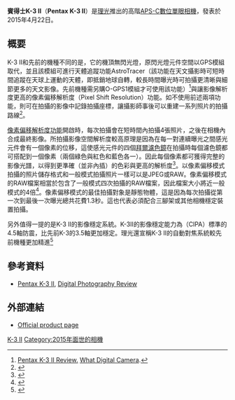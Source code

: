 {{noteTA
|1=zh-hans:宾得; zh-hk:賓得; zh-tw:賓得士
|2=zh-cn:数码单镜头反光相机;zh-hk:數碼單鏡反光相機;zh-tw:數位單眼相機;
}} 
{{Infobox camera
 | camera_name      = Pentax K-3 II
 | image            = Pentax K3-II jm37903.jpg
 | image_size       = 
 | image_alt        = 
 | caption          = 
 | maker            = [[理光|理光]]
 | type             = 
 | sensor           = <!-- Image sensor -->
 | sensor_type      = [[互補式金屬氧化物半導體|CMOS]]
 | sensor_size      = 23.5 x 15.6mm（[[APS-C|APS-C]]）
 | sensor_maker     =
 | recording_medium =雙[[SD卡|SD卡]]（含SDHC、SDXC）
 | res              = 6016 x 4000（24 百萬[[像素|像素]]）
 | lens_mount       =可更换镜头的[[賓得士K接環|賓得士 K<sub>AF3</sub> 和 K<sub>AF2</sub>接環]]
 | lens             = 
 | focus_type       = 
 | exposure         = 
 | flash            = 
 | flashcomp        = <!-- Flash exposure compensation -->
 | fsynch           = <!-- Flash synchronization -->
 | frame_rate       = 
 | shutter          = 
 | shutterRange     = 
 | shutter_speeds   = 1/8000 – 30秒，長時間曝光（B快門）
 | f-numbers        = 
 | metering         = 
 | emode            = <!-- Exposure modes -->
 | mmode            = <!-- Metering modes -->
 | farea            = 27個[[自动对焦|相位檢測對焦]]點
 | fmode            = <!-- Focus modes -->
 | cont             =最高每秒8.3幅
 | viewfinder       =  
 | ovf              = <!-- Optional viewfinders -->
 | magnification    = 0.95
 | coverage         = 100%
 | speedRange       = 100-51200
 | flbkt            = <!-- Flash bracketing -->
 | fcbkt            = <!-- Focus bracketing -->
 | WB               = Yes
 | wbbkt            = <!-- White balance bracketing -->
 | brightness       = <!-- Projector brightness -->
 | imsize           = <!-- Projector image size -->
 | throwdis         = <!-- Project throw distance -->
 | prores           = <!-- Projector resolution -->
 | rearLCD          = 3.2英吋，1037000點3.2 inches with 1,037,000 dots
 | storage          = 
 | battery          = 
 | dimensions       = 131 x 100 x 77mm
 | weight           =含電池800g
 | price            = 
 | date             = <!-- Release date -->
 | obp              = <!-- Optional battery packs -->
 | odb              = <!-- Optional data backs -->
 | omd              = <!-- Optional motor drives -->
 | oacc             = <!-- Optional accessories -->
 | complens         = <!-- Compatible lens -->
 | compflash        = <!-- Compatible flashes -->
 | interface_AVout  = <!-- Type of video and/or audio output port(s) available (i.e. HDMI, USB, IEEE 1394) -->
 | interface_Data   = <!-- Type of port(s) available for interfacing with computers or other (i.e printers) devices (i.e. USB, IEEE 1394/Firewire, 802.11/WiFi) -->
 | body_comp-feats  = <!-- Body composition or other special features (i.e. ABS plastic, water submersible) -->
 | made_in          =
 | footnotes        =
 | exbkt            = <!-- Exposure bracketing -->
 | drbkt            = <!-- Dynamic range bracketing -->
 | drcomp           = <!-- Dynamic range compressor -->
 | iproc            = Prime III
 | vidrecord        = <!-- Video/movie recording.  Show the video dimensions, fps, bitrate, etc. -->
}}
'''賓得士K-3 II'''（'''Pentax K-3 II'''）是[[理光|理光]]推出的高階[[APS-C|APS-C]][[數位單眼相機|數位單眼相機]]，發表於2015年4月22日。

== 概要 ==
K-3 II和先前的機種不同的是，它的機頂無閃光燈，原閃光燈元件空間以GPS模組取代，並且該模組可進行天體追蹤功能AstroTracer（該功能在天文攝影時可短時間追蹤在天球上運動的天體，即抵銷地球自轉，較長時間曝光時可拍攝更清晰與細節更多的天文影像。先前機種需另購O-GPS1模組才可使用該功能）<ref>[http://www.whatdigitalcamera.com/reviews/digital-slrs/pentax-k-3-ii-review Pentax K-3 II Review.] {{Wayback|url=http://www.whatdigitalcamera.com/reviews/digital-slrs/pentax-k-3-ii-review |date=20170213080249 }} [[What_Digital_Camera|What Digital Camera]].</ref>與讓影像解析度更高的像素偏移解析度（Pixel Shift Resolution）功能。如不使用前述兩項功能，則可在拍攝的影像中記錄拍攝座標，讓攝影師事後可以重建一系列照片的拍攝路線<ref>{{Cite web |url=http://www.ricoh-imaging.co.jp/english/products/k-3-2/feature/02.html |title=The evolution of the field camera, with a built-in GPS function |accessdate=2017-03-02 |archive-date=2017-01-23 |archive-url=https://web.archive.org/web/20170123045932/http://www.ricoh-imaging.co.jp/english/products/k-3-2/feature/02.html |dead-url=no }}</ref>。

[[像素偏移（数码摄影）|像素偏移解析度功能]]開啟時，每次拍攝會在短時間內拍攝4張照片，之後在相機內合成最終影像。所拍攝影像空間解析度較高原理是因為在每一對連續曝光之間感光元件會有一個像素的位移，這使感光元件的四個[[拜爾濾色鏡|拜爾濾色鏡]]在拍攝時每個濾色鏡都可搭配到一個像素（兩個綠色與紅色和藍色各一）。因此每個像素都可獲得完整的影像光譜，以得到更準確（並非內插）的色彩與更高的解析度<ref>{{Cite web |url=http://www.ricoh-imaging.co.jp/english/products/k-3-2/ |title=PENTAX K-3II Overview |accessdate=2017-03-02 |archive-date=2016-11-24 |archive-url=https://web.archive.org/web/20161124140114/http://www.ricoh-imaging.co.jp/english/products/k-3-2/ |dead-url=no }}</ref>。以像素偏移模式拍攝的照片儲存格式和一般模式拍攝照片一樣可以是JPEG或RAW。像素偏移模式的RAW檔案相當於包含了一般模式四次拍攝的RAW檔案，因此檔案大小將近一般模式的4倍<ref>{{Cite web |url=http://www.imaging-resource.com/PRODS/pentax-k3-ii/pentax-k3-iiTECH2.HTM |title=Pentax K-3 II Pixel Shift Resolution mode |accessdate=2017-03-02 |archive-date=2017-01-02 |archive-url=https://web.archive.org/web/20170102144920/http://www.imaging-resource.com/PRODS/pentax-k3-ii/pentax-k3-iiTECH2.HTM |dead-url=no }}</ref>。像素偏移模式的最佳拍攝對象是靜態物體，這是因為每次拍攝從第一次到最後一次曝光總共花費1.3秒。這也代表必須配合三腳架或其他相機穩定裝置拍攝。

另外值得一提的是K-3 II的影像穩定系統。K-3II的影像穩定能力為{{link-en|相機影像器材工業協會|Camera & Imaging Products Association}}（CIPA）標準的4.5軸防震，比先前K-3的3.5軸更加穩定。理光還宣稱K-3 II的自動對焦系統較先前機種更加精進<ref>{{Cite web |url=http://www.ricoh-imaging.de/de/news-pentax-k-3-II.html |title=PENTAX K-3 II - Fotografieren ohne Grenzen |accessdate=2017-03-02 |archive-date=2016-11-27 |archive-url=https://web.archive.org/web/20161127155238/http://www.ricoh-imaging.de/de/news-pentax-k-3-II.html |dead-url=no }}</ref>

== 參考資料 ==
{{reflist}}
*[http://www.dpreview.com/products/pentax/slrs/pentax_k3ii/specifications Pentax K-3 II]{{Wayback|url=http://www.dpreview.com/products/pentax/slrs/pentax_k3ii/specifications |date=20160709223640 }}, [[Digital_Photography_Review|Digital Photography Review]]

== 外部連結 ==
{{Commons category multi|Pentax K-3 II|Taken with Pentax K-3 II}}
*[https://web.archive.org/web/20160109201409/http://us.ricoh-imaging.com/product/k-series/k-3-ii/ Official product page]

{{Pentax DSLR Cameras}}
{{DSLR cameras with movie mode}}

[[Category:宾得数码单镜反光相机|K-3 II]]
[[Category:2015年面世的相機|Category:2015年面世的相機]]